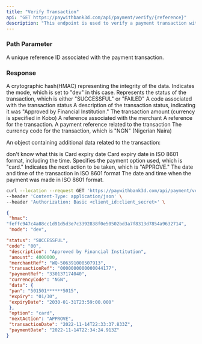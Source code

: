 ```yaml
---
title: "Verify Transaction"
api: "GET https://paywithbank3d.com/api/payment/verify/{reference}"
description: "This endpoint is used to verify a payment transaction with a reference ID."
---
```


### Path Parameter

<ParamField path="reference" type="string">
 A unique reference ID associated with the payment transaction.
</ParamField>

### Response

<ResponseField name="hmac" type="string">
  A crytographic hash(HMAC) representing the integrity of the data. 
</ResponseField>

<ResponseField name="mode" type="string">
  Indicates the mode, which is set to "dev" in this case. 
</ResponseField>

<ResponseField name="status" type="string">
  Represents the status of the transaction, which is either "SUCCESSFUL" or "FAILED"
</ResponseField>

<ResponseField name="code" type="string">
  A code associated with the transaction status 
</ResponseField>

<ResponseField name="description" type="string">
  A description of the transaction status, indicating it was "Approved by 
  Financial Institution." 
</ResponseField>

<ResponseField name="amount" type="number">
  The transaction amount (currency is specified in Kobo)
</ResponseField>

<ResponseField name="merchantRef" type="string">
  A reference associated with the merchant
</ResponseField>

<ResponseField name="transactionRef" type="string">
  A reference for the transaction. 
</ResponseField>

<ResponseField name="paymentRef" type="string">
  A payment reference related to the transaction
</ResponseField>

<ResponseField name="currencyCode" type="string">
  The currency code for the transaction, which is "NGN" (Nigerian Naira)
</ResponseField>

<ResponseField name="data" type="object">

An object containing additional data related to the transaction: 

<Expandable title="object content">

<ResponseField name="pan" type="string">
  don't know what this is 
</ResponseField>

<ResponseField name="token" type="string">
  Card expiry date 
</ResponseField>

<ResponseField name="expiryDate" type="string">
  Card expiry date in ISO 8601 format, including the time. 
</ResponseField>

</Expandable>

<ResponseField name="option" type="string">
  Specifies the payment option used, which is "card."
</ResponseField>

<ResponseField name="nextAction" type="string">
  Indicates the next action to be taken, which is "APPROVE."
</ResponseField>

<ResponseField name="transactionDate" type="string">
  The date and time of the transaction in ISO 8601 format 
</ResponseField>

<ResponseField name="paymentDate" type="string">
  The date and time when the payment was made in ISO 8601 format. 
</ResponseField>

</ResponseField>



<RequestExample>



```bash Example Request
curl --location --request GET 'https://paywithbank3d.com/api/payment/verify/reference \' 
--header 'Content-Type: application/json' \
--header 'Authorization: Basic <client_id:client_secret>' \
```

</RequestExample>

<ResponseExample>

```json Response
{
 "hmac":
"feffc947c4a88cc1d91d5d3e7c3392838f0e50502bd3a7f8313d7854a9632714",
 "mode": "dev",

"status": "SUCCESSFUL",
"code": "00",
 "description": "Approved by Financial Institution",
 "amount": 4000000,
 "merchantRef": "WQ-506391000507913",
 "transactionRef": "0000000000000044177",
 "paymentRef": "330137174040",
 "currencyCode": "NGN",
 "data": {
 "pan": "501501******5015",
 "expiry": "01/30",
 "expiryDate": "2030-01-31T23:59:00.000"
 },
 "option": "card",
 "nextAction": "APPROVE",
 "transactionDate": "2022-11-14T22:33:37.833Z",
 "paymentDate": "2022-11-14T22:34:24.913Z"
}
```

</ResponseExample>
